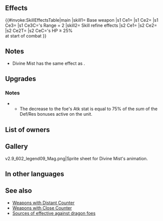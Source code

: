 {{Weapon Infobox
|tagid=SID_神霧のブレス
|weaponType=Dragonstone
|might=16
|range=1
|effectiveness=dragon
|effect=Effective against dragon foes. Unit can counterattack regardless of foe's range. If foe's Range = 2, calculates damage using the lower of foe's Def or Res.
|cost=400
|exclusive=1
|userVersion1=Weapon
|userVersion2=Gleam
|statModifiers=0,16,0,0,0
|required=Flametongue
|refinePaths=default
|refineSP=400
|refineMedals=500
|refineDews=200
|tagidExtraSkill1=一
|effectSkill1=At start of combat, if unit's HP ≥ 25%, grants Atk/Spd/Def/Res+4 to unit and inflicts penalty on foe's Atk = 75% of total bonuses on unit's Def and Res during combat.
|iconSkill1=Divine Mist W.png
|properties=random_owner
}}
==Effects==
{{#invoke:SkillEffectsTable|main
|skill1={{SCi|weapon}} Base weapon
|s1 Ce1={{Eft|Effectiveness|{{Cwti|Dragonstone|group=1}} [[Dragon]]}}
|s1 Ce2={{Eft|Distant Counter}}
|s1 Ce3={{Eft|Lower Def Res}}
|s1 Ce3C={{Tgt|Foe}}'s Range = 2
|skill2={{Si|Divine Mist|refine=Skill1}} Skill refine effects
|s2 Ce1={{Eft|Temporary buffs|Atk/Spd/Def/Res|5}}
|s2 Ce2={{Eft|Temporary debuffs|Atk|75% of total {{SEt|Bonuses}}<br>on {{Tgt|Unit}}'s Def/Res}}
|s2 Ce2T={{Tgt|Foe}}
|s2 CeC={{Tgt|Unit}}'s HP ≥ 25%<br>at start of combat
}}
==Notes==
* Divine Mist has the same effect as {{St|Distant Counter}}.
{{Effective damage bonus|dragon}}
{{LowerDefRes}}
==Upgrades==
{{Weapon Upgrade List}}
===Notes===
{{Temporary buffs|name={{St|Divine Mist|refine=skill1}}}}
{{TemporaryDebufffromBonus|name={{St|Divine Mist|refine=skill1}}}}
*** The decrease to the foe's Atk stat is equal to 75% of the ''sum'' of the Def/Res bonuses active on the unit.
==List of owners==
{{Skill Hero List}}
==Gallery==
<gallery>
v2.9_602_legend09_Mag.png|Sprite sheet for Divine Mist's animation.
</gallery>
==In other languages==
{{OtherLanguages
|japanese=神霧のブレス
|german=Heiliger Nebel
|spanishEU=Bruma divina
|spanishLA=Bruma divina
|french=Brume divine
|italian=Nebbia divina
|chineseTW=神霧吐息
|portuguese=Névoa divina
}}
==See also==
{{See also skills|cond=((WeaponEffectiveness='dragon' AND CanUseWeapon__full LIKE 'Red Breath%Breath') OR Description LIKE '%inflicts penalty on foe_s %=%total bonuses on unit%') AND Exclusive='1'}}
* [[Weapons with Distant Counter]]
* [[Weapons with Close Counter]]
* [[Sources of effective against dragon foes]]
{{Weapons Navbox}}